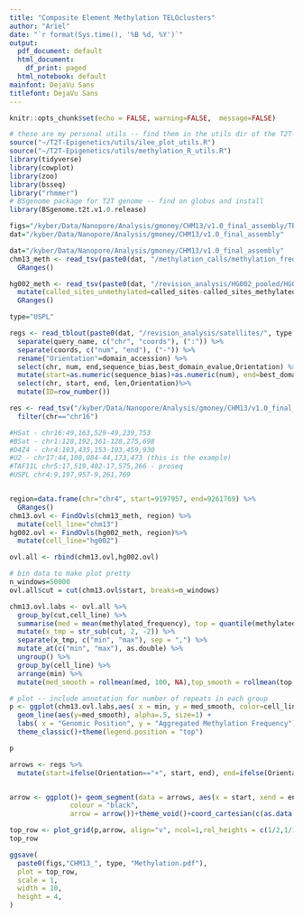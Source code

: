 ```yaml
---
title: "Composite Element Methylation TELOclusters"
author: "Ariel"
date: "`r format(Sys.time(), '%B %d, %Y')`"
output:
  pdf_document: default
  html_document:
    df_print: paged
  html_notebook: default
mainfont: DejaVu Sans
titlefont: DejaVu Sans
---
```


```r
knitr::opts_chunk$set(echo = FALSE, warning=FALSE,  message=FALSE)

# these are my personal utils -- find them in the utils dir of the T2T-Epigenetics git repo
source("~/T2T-Epigenetics/utils/ilee_plot_utils.R")
source("~/T2T-Epigenetics/utils/methylation_R_utils.R")
library(tidyverse)
library(cowplot)
library(zoo)
library(bsseq)
library("rhmmer")
# BSgenome package for T2T genome -- find on globus and install
library(BSgenome.t2t.v1.0.release)

figs="/kyber/Data/Nanopore/Analysis/gmoney/CHM13/v1.0_final_assembly/TE/revision"
dat="/kyber/Data/Nanopore/Analysis/gmoney/CHM13/v1.0_final_assembly"
```

```r
dat="/kyber/Data/Nanopore/Analysis/gmoney/CHM13/v1.0_final_assembly"
chm13_meth <- read_tsv(paste0(dat, "/methylation_calls/methylation_frequency_50kb_split.tsv")) %>%
  GRanges()

hg002_meth <- read_tsv(paste0(dat, "/revision_analysis/HG002_pooled/HG002_CpG_methylationFrequency_pooled.tsv")) %>%
  mutate(called_sites_unmethylated=called_sites-called_sites_methylated) %>%
  GRanges()
```

```r

type="USPL"

regs <- read_tblout(paste0(dat, "/revision_analysis/satellites/", type, "/", type, "_hmmsearch.tsv")) %>%
  separate(query_name, c("chr", "coords"), (":")) %>%
  separate(coords, c("num", "end"), ("-")) %>%
  rename("Orientation"=domain_accession) %>%
  select(chr, num, end,sequence_bias,best_domain_evalue,Orientation) %>%
  mutate(start=as.numeric(sequence_bias)+as.numeric(num), end=best_domain_evalue+as.numeric(num), len=end-start) %>%
  select(chr, start, end, len,Orientation)%>%
  mutate(ID=row_number())

res <- read_tsv("/kyber/Data/Nanopore/Analysis/gmoney/CHM13/v1.0_final_assembly/censat/restriction_sites/chm13.GATATC.frags.bed", col_names=c("chr", "start", "end")) %>%
  filter(chr=="chr16")
```


```r
#HSat - chr16:49,163,529-49,239,753
#BSat - chr1:128,192,361-128,275,698
#D4Z4 - chr4:193,435,153-193,459,930
#U2 - chr17:44,108,084-44,173,473 (this is the example)
#TAF11L chr5:17,519,402-17,575,266 - proseq
#USPL chr4:9,197,957-9,261,769


region=data.frame(chr="chr4", start=9197957, end=9261769) %>%
  GRanges()
chm13.ovl <- FindOvls(chm13_meth, region) %>%
  mutate(cell_line="chm13")
hg002.ovl <- FindOvls(hg002_meth, region)%>%
  mutate(cell_line="hg002")

ovl.all <- rbind(chm13.ovl,hg002.ovl)

# bin data to make plot pretty
n_windows=50000
ovl.all$cut = cut(chm13.ovl$start, breaks=n_windows)

chm13.ovl.labs <- ovl.all %>%
  group_by(cut,cell_line) %>%
  summarise(med = mean(methylated_frequency), top = quantile(methylated_frequency, 0.75), bot = quantile(methylated_frequency, 0.25), n_genes = length(methylated_frequency)) %>%
  mutate(x_tmp = str_sub(cut, 2, -2)) %>% 
  separate(x_tmp, c("min", "max"), sep = ",") %>% 
  mutate_at(c("min", "max"), as.double) %>%
  ungroup() %>%
  group_by(cell_line) %>%
  arrange(min) %>%
  mutate(med_smooth = rollmean(med, 100, NA),top_smooth = rollmean(top, 10, NA),bot_smooth = rollmean(bot, 10, NA))

# plot -- include annotation for number of repeats in each group
p <- ggplot(chm13.ovl.labs,aes( x = min, y = med_smooth, color=cell_line), alpha=.5)+
  geom_line(aes(y=med_smooth), alpha=.5, size=1) +
  labs( x = "Genomic Position", y = "Aggregated Methylation Frequency") +
  theme_classic()+theme(legend.position = "top")

p

arrows <- regs %>%
  mutate(start=ifelse(Orientation=="+", start, end), end=ifelse(Orientation=="+", end, start))


arrow <- ggplot()+ geom_segment(data = arrows, aes(x = start, xend = end, y = 0, yend = 0), 
               colour = "black", 
               arrow = arrow())+theme_void()+coord_cartesian(c(as.data.frame(region)$start,as.data.frame(region)$end))

top_row <- plot_grid(p,arrow, align="v", ncol=1,rel_heights = c(1/2,1/10))
top_row

ggsave(
  paste0(figs,"CHM13_", type, "Methylation.pdf"),
  plot = top_row,
  scale = 1,
  width = 10,
  height = 4,
)
```









